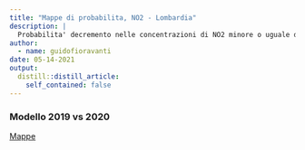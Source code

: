 ```yaml
---
title: "Mappe di probabilita, NO2 - Lombardia"
description: |
  Probabilita' decremento nelle concentrazioni di NO2 minore o uguale di -0.3
author:
  - name: guidofioravanti
date: 05-14-2021
output:
  distill::distill_article:
    self_contained: false
---
```



### Modello 2019 vs 2020

[Mappe](./mappe_probabilita_1920.html)


